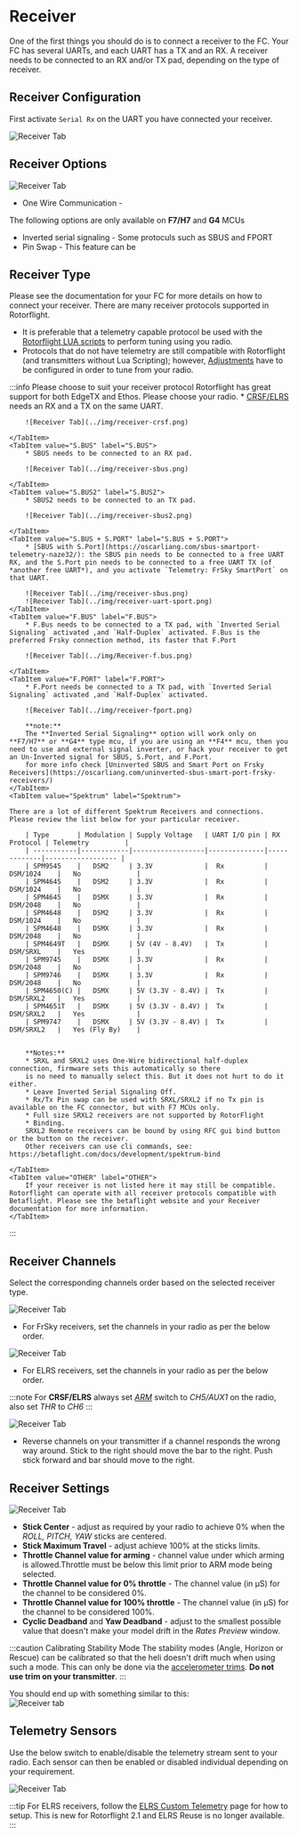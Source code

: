 
# Receiver

One of the first things you should do is to connect a receiver to the FC. Your FC has several UARTs, and each UART has a TX and an RX. A receiver needs to be connected to an RX and/or TX pad, depending on the type of receiver.

## Receiver Configuration

First activate `Serial Rx` on the UART you have connected your receiver.

![Receiver Tab](../img/receiver-uart.png)

## Receiver Options 
![Receiver Tab](../img/receiver-options.png)

* One Wire Communication - 

The following options are only available on **F7/H7** and **G4** MCUs
* Inverted serial signaling - Some protoculs such as SBUS and FPORT
* Pin Swap - This feature can be 

## Receiver Type
Please see the documentation for your FC for more details on how to connect your receiver. 
There are many receiver protocols supported in Rotorflight. 
* It is preferable that a telemetry capable protocol be used with the [Rotorflight LUA scripts](../../setup/lua-scripts.mdx) to perform tuning using you radio.  
* Protocols that do not have telemetry are still compatible with Rotorflight (and transmitters without Lua Scripting); however, [Adjustments](./adjustments.md) have to be configured in order to tune from your radio.  

:::info Please choose to suit your receiver protocol
<Tabs groupId="receiver-types">
    <TabItem value="" label="Choose Rx">
        Rotorflight has great support for both EdgeTX and Ethos.  Please choose your radio.
    </TabItem>
    <TabItem value="ELRS" label="ELRS">
        * [CRSF/ELRS](https://www.expresslrs.org/2.0/quick-start/receivers/wiring-up/) needs an RX and a TX on the same UART. 

        ![Receiver Tab](../img/receiver-crsf.png)

    </TabItem>
    <TabItem value="S.BUS" label="S.BUS">
        * SBUS needs to be connected to an RX pad.

        ![Receiver Tab](../img/receiver-sbus.png)

    </TabItem>
    <TabItem value="S.BUS2" label="S.BUS2">
        * SBUS2 needs to be connected to an TX pad.

        ![Receiver Tab](../img/receiver-sbus2.png)

    </TabItem>
    <TabItem value="S.BUS + S.PORT" label="S.BUS + S.PORT">
        * [SBUS with S.Port](https://oscarliang.com/sbus-smartport-telemetry-naze32/): the SBUS pin needs to be connected to a free UART RX, and the S.Port pin needs to be connected to a free UART TX (of *another free UART*), and you activate `Telemetry: FrSky SmartPort` on that UART.

        ![Receiver Tab](../img/receiver-sbus.png)
        ![Receiver Tab](../img/receiver-uart-sport.png)
    </TabItem>
    <TabItem value="F.BUS" label="F.BUS">
        * F.Bus needs to be connected to a TX pad, with `Inverted Serial Signaling` activated ,and `Half-Duplex` activated. F.Bus is the preferred Frsky connection method, its faster that F.Port

        ![Receiver Tab](../img/Receiver-f.bus.png)

    </TabItem>
    <TabItem value="F.PORT" label="F.PORT">
        * F.Port needs be connected to a TX pad, with `Inverted Serial Signaling` activated ,and `Half-Duplex` activated.

        ![Receiver Tab](../img/receiver-fport.png)

        **note:**
        The **Inverted Serial Signaling** option will work only on **F7/H7** or **G4** type mcu, if you are using an **F4** mcu, then you need to use and external signal inverter, or hack your receiver to get an Un-Inverted signal for SBUS, S.Port, and F.Port.
        for more info check [Uninverted SBUS and Smart Port on Frsky Receivers](https://oscarliang.com/uninverted-sbus-smart-port-frsky-receivers/)
    </TabItem>
    <TabItem value="Spektrum" label="Spektrum">

    There are a lot of different Spektrum Receivers and connections. Please review the list below for your particular receiver.

        | Type       | Modulation | Supply Voltage   | UART I/O pin | RX Protocol | Telemetry         |
        | -----------|------------|------------------|--------------|-------------|------------------ |
        | SPM9545    |   DSM2     | 3.3V             |  Rx          | DSM/1024    |   No              |
        | SPM4645    |   DSM2     | 3.3V             |  Rx          | DSM/1024    |   No              |
        | SPM4645    |   DSMX     | 3.3V             |  Rx          | DSM/2048    |   No              |
        | SPM4648    |   DSM2     | 3.3V             |  Rx          | DSM/1024    |   No              |
        | SPM4648    |   DSMX     | 3.3V             |  Rx          | DSM/2048    |   No              |
        | SPM4649T   |   DSMX     | 5V (4V - 8.4V)   |  Tx          | DSM/SRXL    |   Yes             |
        | SPM9745    |   DSMX     | 3.3V             |  Rx          | DSM/2048    |   No              |
        | SPM9746    |   DSMX     | 3.3V             |  Rx          | DSM/2048    |   No              |
        | SPM4650(C) |   DSMX     | 5V (3.3V - 8.4V) |  Tx          | DSM/SRXL2   |   Yes             |
        | SPM4651T   |   DSMX     | 5V (3.3V - 8.4V) |  Tx          | DSM/SRXL2   |   Yes             |
        | SPM9747    |   DSMX     | 5V (3.3V - 8.4V) |  Tx          | DSM/SRXL2   |   Yes (Fly By)    |


        **Notes:**
        * SRXL and SRXL2 uses One-Wire bidirectional half-duplex connection, firmware sets this automatically so there 
        is no need to manually select this. But it does not hurt to do it either.
        * Leave Inverted Serial Signaling Off.
        * Rx/Tx Pin swap can be used with SRXL/SRXL2 if no Tx pin is available on the FC connector, but with F7 MCUs only.
        * Full size SRXL2 receivers are not supported by RotorFlight
        * Binding.
        SRXL2 Remote receivers can be bound by using RFC gui bind button or the button on the receiver.
        Other receivers can use cli commands, see: https://betaflight.com/docs/development/spektrum-bind

    </TabItem>
    <TabItem value="OTHER" label="OTHER">
        If your receiver is not listed here it may still be compatible. Rotorflight can operate with all receiver protocols compatible with Betaflight. Please see the betaflight website and your Receiver documentation for more information.
    </TabItem>
</Tabs>
:::

## Receiver Channels

Select the corresponding channels order based on the selected receiver type.

![Receiver Tab](../img/receiver-channels.png)

* For FrSky receivers, set the channels in your radio as per the below order.

![Receiver Tab](../img/receiver-order-frsky.png)

* For ELRS receivers, set the channels in your radio as per the below order.

:::note
For **CRSF/ELRS** always set [*ARM*](./modes.md#arm) switch to *CH5/AUX1* on the radio, also set *THR* to *CH6*
:::

![Receiver Tab](../img/receiver-order-elrs.png)

* Reverse channels on your transmitter if a channel responds the wrong way around. Stick to the right should move the bar to the right. Push stick forward and bar should move to the right.

## Receiver Settings

![Receiver Tab](../img/receiver-settings.png)

* **Stick Center** - adjust as required by your radio to achieve 0% when the _ROLL, PITCH, YAW_ sticks are centered. 
* **Stick Maximum Travel** - adjust achieve 100% at the sticks limits.
* **Throttle Channel value for arming** - channel value under which arming is allowed.Throttle must be below this limit prior to ARM mode being selected. 
* **Throttle Channel value for 0% throttle** - The channel value (in µS) for the channel to be considered 0%.
* **Throttle Channel value for 100% throttle** - The channel value (in µS) for the channel to be considered 100%.
* **Cyclic Deadband** and **Yaw Deadband** - adjust to the smallest possible value that doesn't make your model drift in the *Rates Preview* window.

:::caution
Calibrating Stability Mode
The stability modes (Angle, Horizon or Rescue) can be calibrated so that the heli doesn't drift much when using such a mode. This can only be done via the [accelerometer trims](../../setup/using-stability-modes-example.md). 
**Do not use trim on your transmitter**.
:::

You should end up with something similar to this:  
![Receiver tab](../img/tx-output-calibrated.gif)

## Telemetry Sensors

Use the below switch to enable/disable the telemetry stream sent to your radio. Each sensor can then be enabled or disabled individual depending on your requirement.

![Receiver Tab](../img/receiver-telem-sensors.png)

:::tip
For ELRS receivers, follow the [ELRS Custom Telemetry](../../setup/elrs-custom-telemetry.mdx) page for how to setup. This is new for Rotorflight 2.1 and ELRS Reuse is no longer available.  
:::

